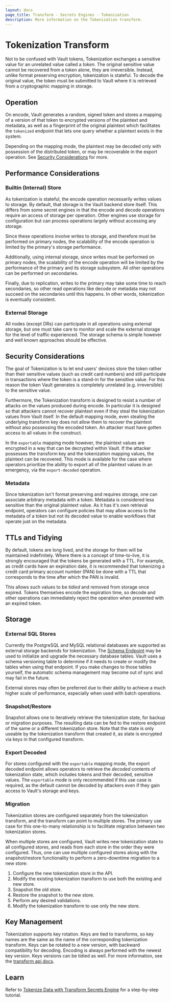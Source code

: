 ```yaml
---
layout: docs
page_title: Transform - Secrets Engines - Tokenization
description: More information on the Tokenization transform.
---
```


# Tokenization Transform

Not to be confused with Vault tokens, Tokenization exchanges a
sensitive value for an unrelated value called a _token_. The original sensitive
value cannot be recovered from a token alone, they are irreversible. Instead,
unlike format preserving encryption, tokenization is stateful. To decode the
original value, the token must be submitted to Vault where it is
retrieved from a cryptographic mapping in storage.

## Operation

On encode, Vault generates a random, signed token and stores a mapping of a
version of that token to encrypted versions of the plaintext and metadata, as
well as a fingerprint of the original plaintext which facilitates the `tokenized`
endpoint that lets one query whether a plaintext exists in the system.

Depending on the mapping mode, the plaintext may be decoded only with possession
of the distributed token, or may be recoverable in the export operation. See
[Security Considerations](#security-considerations) for more.

## Performance Considerations

### Builtin (Internal) Store

As tokenization is stateful, the encode operation necessarily writes values to
storage. By default, that storage is the Vault backend store itself. This
differs from some secret engines in that the encode and decode operations require
an access of storage per operation. Other engines use storage for configuration
but can process operations largely without accessing any storage.

Since these operations involve writes to storage, and therefore must be performed
on primary nodes, the scalability of the encode operation is limited by the
primary's storage performance.

Additionally, using internal storage, since writes must be performed on primary
nodes, the scalability of the encode operation will be limited by the performance
of the primary and its storage subsystem. All other operations can be performed
on secondaries.

Finally, due to replication, writes to the primary may take some time to reach
secondaries, so other read operations like decode or metadata may not succeed on
the secondaries until this happens. In other words, tokenization is eventually
consistent.

### External Storage

All nodes (except DRs) can participate in all operations using external storage,
but one must take care to monitor and scale the external storage for the level of
traffic experienced. The storage schema is simple however and well known approaches
should be effective.

## Security Considerations

The goal of Tokenization is to let end users' devices store the token rather than
their sensitive values (such as credit card numbers) and still participate in
transactions where the token is a stand-in for the sensitive value. For this reason
the token Vault generates is completely unrelated (e.g. irreversible) to the
sensitive value.

Furthermore, the Tokenization transform is designed to resist a number of attacks
on the values produced during encode. In particular it is designed so that
attackers cannot recover plaintext even if they steal the tokenization values
from Vault itself. In the default mapping mode,
even stealing the underlying transform key does not allow them to recover
the plaintext without also possessing the encoded token. An attacker must have
gotten access to all values in the construct.

In the `exportable` mapping mode however, the plaintext values are encrypted
in a way that can be decrypted within Vault. If the attacker possesses the
transform key and the tokenization mapping values, the plaintext can be
recovered. This mode is available for the case where operators prioritize the
ability to export all of the plaintext values in an emergency, via the
`export-decoded` operation.

### Metadata

Since tokenization isn't format preserving and requires storage, one can associate
arbitrary metadata with a token. Metadata is considered less sensitive than the
original plaintext value. As it has it's own retrieval endpoint, operators can
configure policies that may allow access to the metadata of a token but not
its decoded value to enable workflows that operate just on the metadata.

## TTLs and Tidying

By default, tokens are long lived, and the storage for them will be maintained
indefinitely. Where there is a concept of time-to-live, it is strongly encouraged
that the tokens be generated with a TTL. For example, as credit cards
have an expiration date, it is recommended that tokenizing a credit card
primary account number (PAN) be done with a TTL that corresponds to the time
after which the PAN is invalid.

This allows such values to be _tidied_ and removed from storage once expired.
Tokens themselves encode the expiration time, so decode and other operations
can immediately reject the operation when presented with an expired token.

## Storage

### External SQL Stores

Currently the PostgreSQL and MySQL relational databases are supported as
external storage backends for tokenization.
The [Schema Endpoint](../../../api-docs/secret/transform#create-update-store-schema)
may be used to initialize and upgrade the necessary database tables. Vault uses
a schema versioning table to determine if it needs to create or modify the
tables when using that endpoint. If you make changes to those tables yourself,
the automatic schema management may become out of sync and may fail in the future.

External stores may often be preferred due to their ability to achieve a much
higher scale of performance, especially when used with batch operations.

### Snapshot/Restore

Snapshot allows one to iteratively retrieve the tokenization state, for
backup or migration purposes. The resulting data can be fed to the restore
endpoint of the same or a different tokenization store. Note that the state
is only useable by the tokenization transform that created it, as state is
encrypted via keys in that configured transform.

### Export Decoded

For stores configured with the `exportable` mapping mode, the export decoded
endpoint allows operators to retrieve the _decoded_ contents of tokenization
state, which includes tokens and their decoded, sensitive values. The
`exportable` mode is only recommended if this use case is required, as the default
cannot be decoded by attackers even if they gain access to Vault's storage and
keys.

### Migration

Tokenization stores are configured separately from the tokenization transform,
and the transform can point to multiple stores. The primary use case for this
one-to-many relationship is to facilitate migration between two tokenization
stores.

When multiple stores are configured, Vault writes new tokenization state to all
configured stores, and reads from each store in the order they were configured.
Thus, one can use multiple configured stores along with the snapshot/restore
functionality to perform a zero-downtime migration to a new store:

1. Configure the new tokenization store in the API.
1. Modify the existing tokenization transform to use both the existing and new
   store.
1. Snapshot the old store.
1. Restore the snapshot to the new store.
1. Perform any desired validations.
1. Modify the tokenization transform to use only the new store.

## Key Management

Tokenization supports key rotation. Keys are tied to transforms, so key
names are the same as the name of the corresponding tokenization transform.
Keys can be rotated to a new version, with backward compatibility for
decoding. Encoding is always performed with the newest key version. Keys versions
can be tidied as well. For more information, see the [transform api docs](../../../api-docs/secret/transform).

## Learn

Refer to [Tokenize Data with Transform Secrets
Engine](https://learn.hashicorp.com/tutorials/vault/tokenization) for a
step-by-step tutorial.
